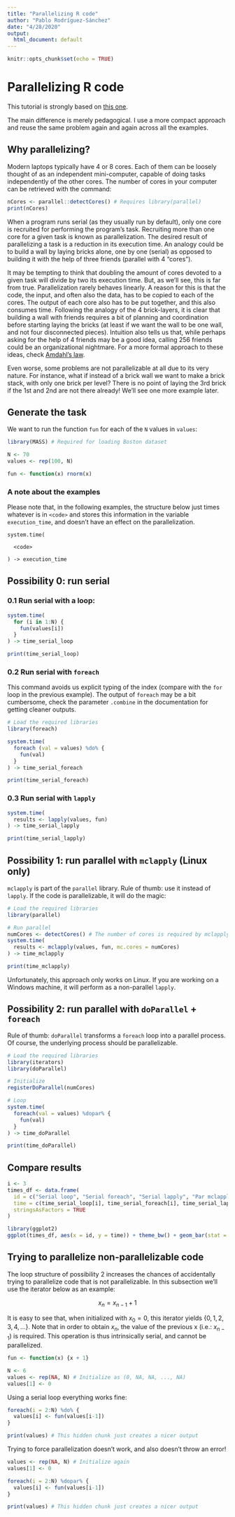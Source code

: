 ```yaml
---
title: "Parallelizing R code"
author: "Pablo Rodríguez-Sánchez"
date: "4/28/2020"
output:
  html_document: default
---
```


```r
knitr::opts_chunk$set(echo = TRUE)
```

# Parallelizing R code
This tutorial is strongly based on [this one](https://nceas.github.io/oss-lessons/parallel-computing-in-r/parallel-computing-in-r.html). 

The main difference is merely pedagogical. I use a more compact approach and reuse the same problem again and again across all the examples.

## Why parallelizing?

Modern laptops typically have 4 or 8 cores. Each of them can be loosely thought of as an independent mini-computer, capable of doing tasks independently of the other cores. The number of cores in your computer can be retrieved with the command:

```r
nCores <- parallel::detectCores() # Requires library(parallel)
print(nCores)
```

When a program runs serial (as they usually run by default), only one core is recruited for performing the program's task. Recruiting more than one core for a given task is known as parallelization. The desired result of parallelizing a task is a reduction in its execution time. An analogy could be to build a wall by laying bricks alone, one by one (serial) as opposed to building it with the help of three friends (parallel with 4 "cores").

It may be tempting to think that doubling the amount of cores devoted to a given task will divide by two its execution time. But, as we'll see, this is far from true. Parallelization rarely behaves linearly. A reason for this is that the code, the input, and often also the data, has to be copied to each of the cores. The output of each core also has to be put together, and this also consumes time. Following the analogy of the 4 brick-layers, it is clear that building a wall with friends requires a bit of planning and coordination before starting laying the bricks (at least if we want the wall to be one wall, and not four disconnected pieces). Intuition also tells us that, while perhaps asking for the help of 4 friends may be a good idea, calling 256 friends could be an organizational nightmare. For a more formal approach to these ideas, check [Amdahl's law](https://en.wikipedia.org/wiki/Amdahl%27s_law).

Even worse, some problems are not parallelizable at all due to its very nature. For instance, what if instead of a brick wall we want to make a brick stack, with only one brick per level? There is no point of laying the 3rd brick if the 1st and 2nd are not there already! We'll see one more example later. 

## Generate the task
We want to run the function `fun` for each of the `N` values in `values`:

```r
library(MASS) # Required for loading Boston dataset

N <- 70
values <- rep(100, N)

fun <- function(x) rnorm(x)
```

### A note about the examples

Please note that, in the following examples, the structure below just times whatever is in `<code>` and stores this information in the variable `execution_time`, and doesn't have an effect on the parallelization.

```
system.time(

  <code>
  
) -> execution_time
```

## Possibility 0: run serial

### 0.1 Run serial with a loop:

```r
system.time(
  for (i in 1:N) {
    fun(values[i])
  }
) -> time_serial_loop

print(time_serial_loop)
```

### 0.2 Run serial with `foreach`
This command avoids us explicit typing of the index (compare with the `for` loop in the previous example). The output of `foreach` may be a bit cumbersome, check the parameter `.combine` in the documentation for getting cleaner outputs.

```r
# Load the required libraries
library(foreach)

system.time(
  foreach (val = values) %do% {
    fun(val)
  }
) -> time_serial_foreach

print(time_serial_foreach)
```

### 0.3 Run serial with `lapply`

```r
system.time(
  results <- lapply(values, fun)
) -> time_serial_lapply

print(time_serial_lapply)
```


## Possibility 1: run parallel with `mclapply` (Linux only)

`mclapply` is part of the `parallel` library. Rule of thumb: use it instead of `lapply`. If the code is parallelizable, it will do the magic:

```r
# Load the required libraries
library(parallel)

# Run parallel
numCores <- detectCores() # The number of cores is required by mclapply
system.time(
  results <- mclapply(values, fun, mc.cores = numCores)
) -> time_mclapply

print(time_mclapply)
```

Unfortunately, this approach only works on Linux. If you are working on a Windows machine, it will perform as a non-parallel `lapply`.

## Possibility 2: run parallel with `doParallel` + `foreach`

Rule of thumb: `doParallel` transforms a `foreach` loop into a parallel process. Of course, the underlying process should be parallelizable. 

```r
# Load the required libraries
library(iterators)
library(doParallel)

# Initialize
registerDoParallel(numCores)

# Loop
system.time(
  foreach(val = values) %dopar% {
    fun(val)
  }
) -> time_doParallel

print(time_doParallel)
```

## Compare results
```r
i <- 3
times_df <- data.frame(
  id = c("Serial loop", "Serial foreach", "Serial lapply", "Par mclapply", "doParallel"),
  time = c(time_serial_loop[i], time_serial_foreach[i], time_serial_lapply[i], time_mclapply[i], time_doParallel[i]),
  stringsAsFactors = TRUE
)

library(ggplot2)
ggplot(times_df, aes(x = id, y = time)) + theme_bw() + geom_bar(stat = "identity")
```

## Trying to parallelize non-parallelizable code

The loop structure of possibility 2 increases the chances of accidentally trying to parallelize code that is not parallelizable. In this subsection we'll use the iterator below as an example:

$$
x_{n} = x_{n-1} + 1
$$

It is easy to see that, when initialized with $x_{0} = 0$, this iterator yields $\{0, 1, 2, 3, 4, ...\}$. Note that in order to obtain $x_n$, the value of the previous x (i.e.: $x_{n-1}$) is required. This operation is thus intrinsically serial, and cannot be parallelized.

```r
fun <- function(x) {x + 1}

N <- 6
values <- rep(NA, N) # Initialize as (0, NA, NA, ..., NA)
values[1] <- 0 
```

Using a serial loop everything works fine:

```r
foreach(i = 2:N) %do% {
  values[i] <- fun(values[i-1])
}
```

```r
print(values) # This hidden chunk just creates a nicer output
```

Trying to force parallelization doesn't work, and also doesn't throw an error!

```r
values <- rep(NA, N) # Initialize again
values[1] <- 0

foreach(i = 2:N) %dopar% {
  values[i] <- fun(values[i-1])
}
```

```r
print(values) # This hidden chunk just creates a nicer output
```
